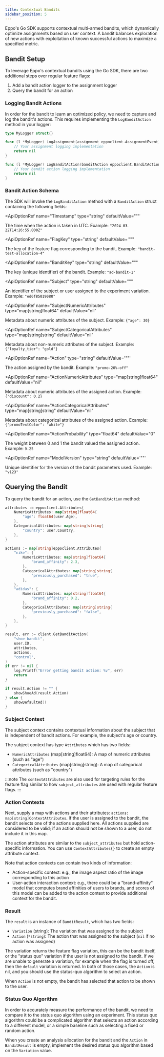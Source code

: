 ```yaml
---
title: Contextual Bandits
sidebar_position: 5
---
```



Eppo's Go SDK supports contextual multi-armed bandits, which dynamically optimize assignments based on user context. A bandit balances exploration of new actions with exploitation of known successful actions to maximize a specified metric.

## Bandit Setup

To leverage Eppo's contextual bandits using the Go SDK, there are two additional steps over regular feature flags:
1. Add a bandit action logger to the assignment logger
2. Query the bandit for an action

### Logging Bandit Actions

In order for the bandit to learn an optimized policy, we need to capture and log the bandit's actions.
This requires implementing the `LogBanditAction` method in your logger:

```go
type MyLogger struct{}

func (l *MyLogger) LogAssignment(assignment eppoclient.AssignmentEvent) error {
    // Your assignment logging implementation
    return nil
}

func (l *MyLogger) LogBanditAction(banditAction eppoclient.BanditAction) error {
    // Your bandit action logging implementation
    return nil
}
```

### Bandit Action Schema

The SDK will invoke the `LogBanditAction` method with a `BanditAction` struct containing the following fields:

<ApiOptionRef 
  name="Timestamp"
  type="string"
  defaultValue='""'
>

The time when the action is taken in UTC. Example: `"2024-03-22T14:26:55.000Z"`
</ApiOptionRef>

<ApiOptionRef 
  name="FlagKey"
  type="string"
  defaultValue='""'
>

The key of the feature flag corresponding to the bandit. Example: `"bandit-test-allocation-4"`
</ApiOptionRef>

<ApiOptionRef 
  name="BanditKey"
  type="string"
  defaultValue='""'
>

The key (unique identifier) of the bandit. Example: `"ad-bandit-1"`
</ApiOptionRef>

<ApiOptionRef 
  name="Subject"
  type="string"
  defaultValue='""'
>

An identifier of the subject or user assigned to the experiment variation. Example: `"ed6f85019080"`
</ApiOptionRef>

<ApiOptionRef 
  name="SubjectNumericAttributes"
  type="map[string]float64"
  defaultValue="nil"
>

Metadata about numeric attributes of the subject. Example: `{"age": 30}`
</ApiOptionRef>

<ApiOptionRef 
  name="SubjectCategoricalAttributes"
  type="map[string]string"
  defaultValue="nil"
>

Metadata about non-numeric attributes of the subject. Example: `{"loyalty_tier": "gold"}`
</ApiOptionRef>

<ApiOptionRef 
  name="Action"
  type="string"
  defaultValue='""'
>

The action assigned by the bandit. Example: `"promo-20%-off"`
</ApiOptionRef>

<ApiOptionRef 
  name="ActionNumericAttributes"
  type="map[string]float64"
  defaultValue="nil"
>

Metadata about numeric attributes of the assigned action. Example: `{"discount": 0.2}`
</ApiOptionRef>

<ApiOptionRef 
  name="ActionCategoricalAttributes"
  type="map[string]string"
  defaultValue="nil"
>

Metadata about categorical attributes of the assigned action. Example: `{"promoTextColor": "white"}`
</ApiOptionRef>

<ApiOptionRef 
  name="ActionProbability"
  type="float64"
  defaultValue="0"
>

The weight between 0 and 1 the bandit valued the assigned action. Example: `0.25`
</ApiOptionRef>

<ApiOptionRef 
  name="ModelVersion"
  type="string"
  defaultValue='""'
>

Unique identifier for the version of the bandit parameters used. Example: `"v123"`
</ApiOptionRef>

## Querying the Bandit

To query the bandit for an action, use the `GetBanditAction` method:

```go
attributes := eppoclient.Attributes{
    NumericAttributes: map[string]float64{
        "age": float64(user.Age),
    },
    CategoricalAttributes: map[string]string{
        "country": user.Country,
    },
}

actions := map[string]eppoclient.Attributes{
    "nike": {
        NumericAttributes: map[string]float64{
            "brand_affinity": 2.3,
        },
        CategoricalAttributes: map[string]string{
            "previously_purchased": "true",
        },
    },
    "adidas": {
        NumericAttributes: map[string]float64{
            "brand_affinity": 0.2,
        },
        CategoricalAttributes: map[string]string{
            "previously_purchased": "false",
        },
    },
}

result, err := client.GetBanditAction(
    "shoe-bandit",
    user.ID,
    attributes,
    actions,
    "control",
)
if err != nil {
    log.Printf("Error getting bandit action: %v", err)
    return
}

if result.Action != "" {
    showShoeAd(result.Action)
} else {
    showDefaultAd()
}
```

### Subject Context

The subject context contains contextual information about the subject that is independent of bandit actions.
For example, the subject's age or country.

The subject context has type `Attributes` which has two fields:
- `NumericAttributes` (map[string]float64): A map of numeric attributes (such as "age")
- `CategoricalAttributes` (map[string]string): A map of categorical attributes (such as "country")

:::note
The `contextAttributes` are also used for targeting rules for the feature flag similar to how `subject_attributes` are used with regular feature flags.
:::

### Action Contexts

Next, supply a map with actions and their attributes: `actions: map[string]ContextAttributes`.
If the user is assigned to the bandit, the bandit selects one of the actions supplied here.
All actions supplied are considered to be valid; if an action should not be shown to a user, do not include it in this map.

The action attributes are similar to the `subject_attributes` but hold action-specific information.
You can use `ContextAttributes{}` to create an empty attribute context.

Note that action contexts can contain two kinds of information:
- Action-specific context: e.g., the image aspect ratio of the image corresponding to this action
- User-action interaction context: e.g., there could be a "brand-affinity" model that computes brand affinities of users to brands, and scores of this model can be added to the action context to provide additional context for the bandit.

### Result

The `result` is an instance of `BanditResult`, which has two fields:
- `Variation` (string): The variation that was assigned to the subject
- `Action` (`*string`): The action that was assigned to the subject (`nil` if no action was assigned)

The variation returns the feature flag variation, this can be the bandit itself, or the "status quo" variation if the user is not assigned to the bandit.
If we are unable to generate a variation, for example when the flag is turned off, then the `default` variation is returned.
In both of those cases, the `Action` is nil, and you should use the status-quo algorithm to select an action.

When `Action` is not empty, the bandit has selected that action to be shown to the user.

### Status Quo Algorithm

In order to accurately measure the performance of the bandit, we need to compare it to the status quo algorithm using an experiment.
This status quo algorithm could be a complicated algorithm that selects an action according to a different model, or a simple baseline such as selecting a fixed or random action.

When you create an analysis allocation for the bandit and the `Action` in `BanditResult` is empty, implement the desired status quo algorithm based on the `Variation` value.
